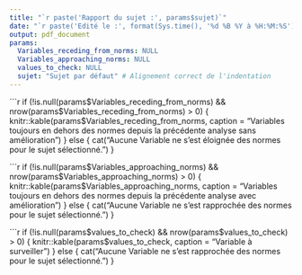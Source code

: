 ```yaml
---
title: "`r paste('Rapport du sujet :', params$sujet)`"
date: "`r paste('Edité le :', format(Sys.time(), '%d %B %Y à %H:%M:%S'))`"
output: pdf_document
params:
  Variables_receding_from_norms: NULL
  Variables_approaching_norms: NULL
  values_to_check: NULL
  sujet: "Sujet par défaut" # Alignement correct de l'indentation
---
```



```r
if (!is.null(params$Variables_receding_from_norms) && nrow(params$Variables_receding_from_norms) > 0) {
  knitr::kable(params$Variables_receding_from_norms, 
               caption = "Variables toujours en dehors des normes depuis la précédente analyse sans amélioration")
} else {
  cat("Aucune Variable ne s'est éloignée des normes pour le sujet sélectionné.")
}

```r
if (!is.null(params$Variables_approaching_norms) && nrow(params$Variables_approaching_norms) > 0) {
  knitr::kable(params$Variables_approaching_norms, 
               caption = "Variables toujours en dehors des normes depuis la précédente analyse avec amélioration")
} else {
  cat("Aucune Variable ne s'est rapprochée des normes pour le sujet sélectionné.")
}

```r
if (!is.null(params$values_to_check) && nrow(params$values_to_check) > 0) {
  knitr::kable(params$values_to_check, 
               caption = "Variable à surveiller")
} else {
  cat("Aucune Variable ne s'est rapprochée des normes pour le sujet sélectionné.")
}